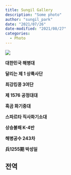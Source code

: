 ```yaml
---
title: Sungil Gallery 
description: "Some photo" 
author: "sungil_park" 
date: "2021/07/26" 
date-modified: "2021/08/27" 
categories:
  - Photo 
---
```


![](Gallery/marine1.jpg)

**대한민국 해병대**

**달리는 제 1 상륙사단**

**최강킹콩 3여단**

**제 1576 공정대대**

**흑곰 화기중대**

**스파르타 직사화기소대**

**상승불패 K-4반**

**해병공수 243차**

**兵1255期 박성일**

## 전역
